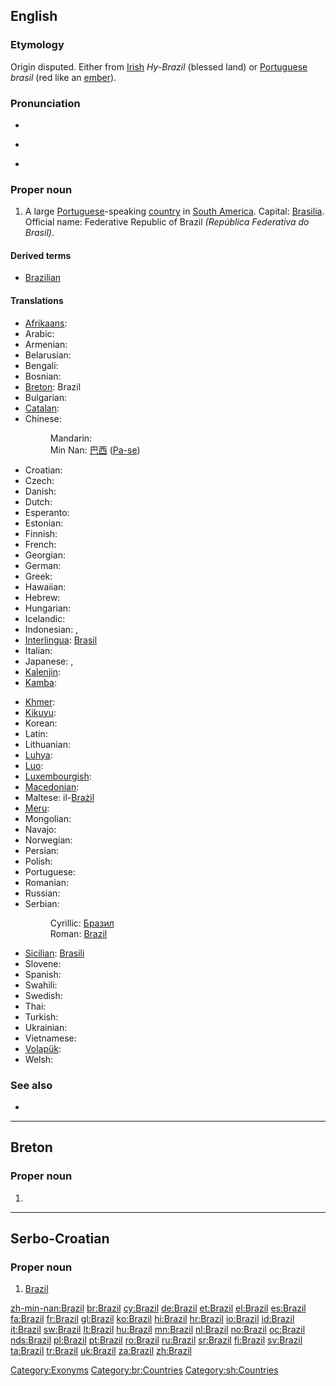 ==English==
{{wikipedia}}

===Etymology===
Origin disputed. Either from [[Irish]] ''Hy-Brazil'' (blessed land) or [[Portuguese]] ''brasil'' (red like an [[ember]]).

===Pronunciation===
* {{rhymes|ɪl}}
* {{a|UK|US}} {{IPA|/bɹəˈzɪl/}}
* {{audio|en-us-Brazil.ogg|Audio (US)}}

===Proper noun===
{{en-proper noun}}

# A large [[Portuguese]]-speaking [[country]] in [[South America]]. Capital: [[Brasilia]]. Official name: Federative Republic of Brazil ''(República Federativa do Brasil)''.

====Derived terms====
* [[Brazilian]]

====Translations====
{{trans-top|Portuguese-speaking country in South America}}
* [[Afrikaans]]: {{t|af|Brasilië|xs=Afrikaans}}
* Arabic: {{t-|ar|البرازيل|m|tr=al-braziil}}
* Armenian: {{t-|hy|Բրազիլիա|tr=Brazilia}}
* Belarusian: {{t|be|Бразілія|f|tr=Brazílija|xs=Belarusian}}
* Bengali: {{t-|bn|ব্রাজিল}}
* Bosnian: {{t-|bs|Brazil|m}}
* [[Breton]]: Brazil
* Bulgarian: {{t-|bg|Бразилия|f|tr=Brazílija}}
* [[Catalan]]: {{t|ca|Brasil}}
* Chinese:
*: Mandarin: {{t-|cmn|巴西|tr=Bāxī|sc=Hani}}
*: Min Nan: [[巴西]] ([[Pa-se]])
* Croatian: {{t+|hr|Brazil|m}}
* Czech: {{t+|cs|Brazílie|f}}
* Danish: {{t-|da|Brasilien}}
* Dutch: {{t+|nl|Brazilië}}
* Esperanto: {{t+|eo|Brazilo|xs=Esperanto}}
* Estonian: {{t+|et|Brasiilia}}
* Finnish: {{t+|fi|Brasilia}}
* French: {{t+|fr|Brésil|m}}
* Georgian: {{t|ka|ბრაზილია|tr=brazilia|sc=Geor}}
* German: {{t+|de|Brasilien|n}}
* Greek: {{t+|el|Βραζιλία|f|tr=Vrazilía}}
* Hawaiian: {{tø|haw|Palakila}}
* Hebrew: {{t+|he|ברזיל|tr=brazyl}}
* Hungarian: {{t+|hu|Brazília}}
* Icelandic: {{t+|is|Brasilía|f}}
* Indonesian: {{t+|id|Brasil|xs=Indonesian}}, {{t+|id|Brazil|xs=Indonesian}}
* [[Interlingua]]: [[Brasil]]
* Italian: {{t+|it|Brasile|m}}
* Japanese: {{t+|ja|ブラジル|tr=Burajiru}}, {{t|ja|伯剌西爾}} {{qualifier|rare}}
* [[Kalenjin]]: {{tø|kln|Brazili}}
* [[Kamba]]: {{tø|kam|Mbkasili}}
{{trans-mid}}
* [[Khmer]]: {{t|km|ប្រេស៊ីល|tr=bre sil|sc=Khmr}}
* [[Kikuyu]]: {{tø|ki|Buraziri}}
* Korean: {{t+|ko|브라질|tr=Beurajil|sc=Hang}}
* Latin: {{t+|la|Brasilia}}
* Lithuanian: {{t+|lt|Brazilija|f|xs=Lithuanian}}
* [[Luhya]]: {{tø|luy|Brazil}}
* [[Luo]]: {{tø|luo|Brasil}}
* [[Luxembourgish]]: {{t|lb|Brasilien|n}}
* [[Macedonian]]: {{t+|mk|Бразил|m|tr=Brázil}}
* Maltese: il-[[Brażil]]
* [[Meru]]: {{tø|mer|Braziri}}
* Mongolian: {{t|mn|Бразил|tr=Brazíl|sc=Cyrl}}
* Navajo: {{tø|nv|Bwazííl}}
* Norwegian: {{t+|no|Brasil}}
* Persian: {{t|fa|برزیل|sc=fa-Arab}}
* Polish: {{t+|pl|Brazylia|f}}
* Portuguese: {{t+|pt|Brasil|m}}
* Romanian: {{t+|ro|Brazilia|f}}
* Russian: {{t+|ru|Бразилия|f|tr=Brazílija}}
* Serbian:
*: Cyrillic: [[Бразил]] {{m}}
*: Roman: [[Brazil#Serbian|Brazil]] {{m}}
* [[Sicilian]]: [[Brasili]] {{m}}
* Slovene: {{t+|sl|Brazilija|f}}
* Spanish: {{t+|es|Brasil|m}}
* Swahili: {{t+|sw|Brazili|xs=Swahili}}
* Swedish: {{t+|sv|Brasilien}}
* Thai: {{t|th|บราซิล|tr=bàrăasin}}
* Turkish: {{t+|tr|Brezilya}}
* Ukrainian: {{t+|uk|Бразилія|f|tr=Brazýlija|xs=Ukrainian}}
* Vietnamese: {{t-|vi|Brasil|xs=Vietnamese}}
* [[Volapük]]: {{t+|vo|Brasilän|xs=Volapük}}
* Welsh: {{t-|cy|Brasil|xs=Welsh}}
{{trans-bottom}}

===See also===
* {{list|en|countries of South America}}

[[Category:Exonyms]]

----

==Breton==

===Proper noun===
{{infl|br|proper noun}}

# {{l|en|Brazil}}

[[Category:br:Countries]]

----

==Serbo-Croatian==

===Proper noun===
{{sh-proper noun|g=m|r|Бразил}}

# [[#English|Brazil]]

[[Category:sh:Countries]]

[[zh-min-nan:Brazil]]
[[br:Brazil]]
[[cy:Brazil]]
[[de:Brazil]]
[[et:Brazil]]
[[el:Brazil]]
[[es:Brazil]]
[[fa:Brazil]]
[[fr:Brazil]]
[[gl:Brazil]]
[[ko:Brazil]]
[[hi:Brazil]]
[[hr:Brazil]]
[[io:Brazil]]
[[id:Brazil]]
[[it:Brazil]]
[[sw:Brazil]]
[[lt:Brazil]]
[[hu:Brazil]]
[[mn:Brazil]]
[[nl:Brazil]]
[[no:Brazil]]
[[oc:Brazil]]
[[nds:Brazil]]
[[pl:Brazil]]
[[pt:Brazil]]
[[ro:Brazil]]
[[ru:Brazil]]
[[sr:Brazil]]
[[fi:Brazil]]
[[sv:Brazil]]
[[ta:Brazil]]
[[tr:Brazil]]
[[uk:Brazil]]
[[za:Brazil]]
[[zh:Brazil]]